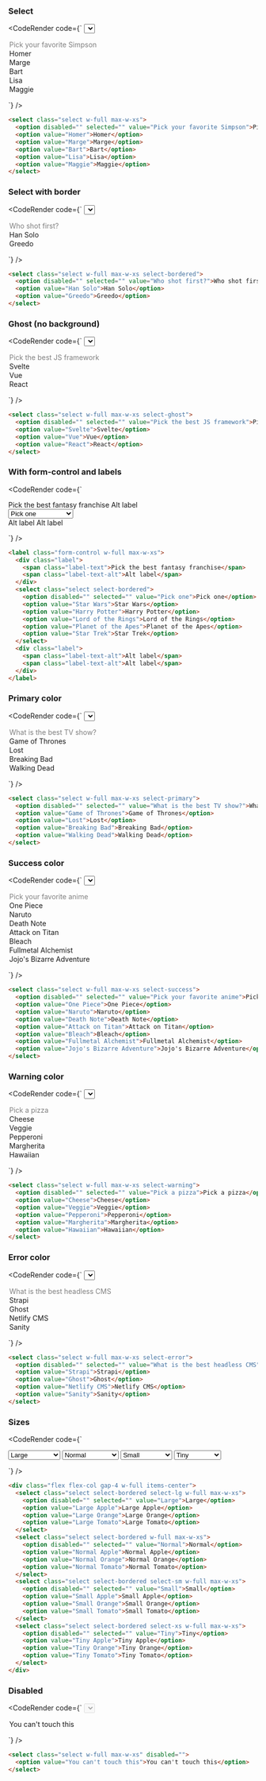 
### Select

<CodeRender code={`
<select class="select w-full max-w-xs">
  <option disabled="" selected="" value="Pick your favorite Simpson">
    Pick your favorite Simpson
  </option>
  <option value="Homer">Homer</option>
  <option value="Marge">Marge</option>
  <option value="Bart">Bart</option>
  <option value="Lisa">Lisa</option>
  <option value="Maggie">Maggie</option>
</select>

`} />

```html
<select class="select w-full max-w-xs">
  <option disabled="" selected="" value="Pick your favorite Simpson">Pick your favorite Simpson</option>
  <option value="Homer">Homer</option>
  <option value="Marge">Marge</option>
  <option value="Bart">Bart</option>
  <option value="Lisa">Lisa</option>
  <option value="Maggie">Maggie</option>
</select>
```

### Select with border

<CodeRender code={`
<select class="select w-full max-w-xs select-bordered">
  <option disabled="" selected="" value="Who shot first?">Who shot first?</option>
  <option value="Han Solo">Han Solo</option>
  <option value="Greedo">Greedo</option>
</select>

`} />

```html
<select class="select w-full max-w-xs select-bordered">
  <option disabled="" selected="" value="Who shot first?">Who shot first?</option>
  <option value="Han Solo">Han Solo</option>
  <option value="Greedo">Greedo</option>
</select>
```

### Ghost (no background)

<CodeRender code={`
<select class="select w-full max-w-xs select-ghost">
  <option disabled="" selected="" value="Pick the best JS framework">
    Pick the best JS framework
  </option>
  <option value="Svelte">Svelte</option>
  <option value="Vue">Vue</option>
  <option value="React">React</option>
</select>

`} />

```html
<select class="select w-full max-w-xs select-ghost">
  <option disabled="" selected="" value="Pick the best JS framework">Pick the best JS framework</option>
  <option value="Svelte">Svelte</option>
  <option value="Vue">Vue</option>
  <option value="React">React</option>
</select>
```

### With form-control and labels

<CodeRender code={`
<label class="form-control w-full max-w-xs">
  <div class="label">
    <span class="label-text">Pick the best fantasy franchise</span>
    <span class="label-text-alt">Alt label</span>
  </div>
  <select class="select select-bordered">
    <option disabled="" selected="" value="Pick one">Pick one</option>
    <option value="Star Wars">Star Wars</option>
    <option value="Harry Potter">Harry Potter</option>
    <option value="Lord of the Rings">Lord of the Rings</option>
    <option value="Planet of the Apes">Planet of the Apes</option>
    <option value="Star Trek">Star Trek</option>
  </select>
  <div class="label">
    <span class="label-text-alt">Alt label</span>
    <span class="label-text-alt">Alt label</span>
  </div>
</label>

`} />

```html
<label class="form-control w-full max-w-xs">
  <div class="label">
    <span class="label-text">Pick the best fantasy franchise</span>
    <span class="label-text-alt">Alt label</span>
  </div>
  <select class="select select-bordered">
    <option disabled="" selected="" value="Pick one">Pick one</option>
    <option value="Star Wars">Star Wars</option>
    <option value="Harry Potter">Harry Potter</option>
    <option value="Lord of the Rings">Lord of the Rings</option>
    <option value="Planet of the Apes">Planet of the Apes</option>
    <option value="Star Trek">Star Trek</option>
  </select>
  <div class="label">
    <span class="label-text-alt">Alt label</span>
    <span class="label-text-alt">Alt label</span>
  </div>
</label>
```

### Primary color

<CodeRender code={`
<select class="select w-full max-w-xs select-primary">
  <option disabled="" selected="" value="What is the best TV show?">
    What is the best TV show?
  </option>
  <option value="Game of Thrones">Game of Thrones</option>
  <option value="Lost">Lost</option>
  <option value="Breaking Bad">Breaking Bad</option>
  <option value="Walking Dead">Walking Dead</option>
</select>

`} />

```html
<select class="select w-full max-w-xs select-primary">
  <option disabled="" selected="" value="What is the best TV show?">What is the best TV show?</option>
  <option value="Game of Thrones">Game of Thrones</option>
  <option value="Lost">Lost</option>
  <option value="Breaking Bad">Breaking Bad</option>
  <option value="Walking Dead">Walking Dead</option>
</select>
```

### Success color

<CodeRender code={`
<select class="select w-full max-w-xs select-success">
  <option disabled="" selected="" value="Pick your favorite anime">Pick your favorite anime</option>
  <option value="One Piece">One Piece</option>
  <option value="Naruto">Naruto</option>
  <option value="Death Note">Death Note</option>
  <option value="Attack on Titan">Attack on Titan</option>
  <option value="Bleach">Bleach</option>
  <option value="Fullmetal Alchemist">Fullmetal Alchemist</option>
  <option value="Jojo's Bizarre Adventure">Jojo's Bizarre Adventure</option>
</select>

`} />

```html
<select class="select w-full max-w-xs select-success">
  <option disabled="" selected="" value="Pick your favorite anime">Pick your favorite anime</option>
  <option value="One Piece">One Piece</option>
  <option value="Naruto">Naruto</option>
  <option value="Death Note">Death Note</option>
  <option value="Attack on Titan">Attack on Titan</option>
  <option value="Bleach">Bleach</option>
  <option value="Fullmetal Alchemist">Fullmetal Alchemist</option>
  <option value="Jojo's Bizarre Adventure">Jojo's Bizarre Adventure</option>
</select>
```

### Warning color

<CodeRender code={`
<select class="select w-full max-w-xs select-warning">
  <option disabled="" selected="" value="Pick a pizza">Pick a pizza</option>
  <option value="Cheese">Cheese</option>
  <option value="Veggie">Veggie</option>
  <option value="Pepperoni">Pepperoni</option>
  <option value="Margherita">Margherita</option>
  <option value="Hawaiian">Hawaiian</option>
</select>

`} />

```html
<select class="select w-full max-w-xs select-warning">
  <option disabled="" selected="" value="Pick a pizza">Pick a pizza</option>
  <option value="Cheese">Cheese</option>
  <option value="Veggie">Veggie</option>
  <option value="Pepperoni">Pepperoni</option>
  <option value="Margherita">Margherita</option>
  <option value="Hawaiian">Hawaiian</option>
</select>
```

### Error color

<CodeRender code={`
<select class="select w-full max-w-xs select-error">
  <option disabled="" selected="" value="What is the best headless CMS">
    What is the best headless CMS
  </option>
  <option value="Strapi">Strapi</option>
  <option value="Ghost">Ghost</option>
  <option value="Netlify CMS">Netlify CMS</option>
  <option value="Sanity">Sanity</option>
</select>

`} />

```html
<select class="select w-full max-w-xs select-error">
  <option disabled="" selected="" value="What is the best headless CMS">What is the best headless CMS</option>
  <option value="Strapi">Strapi</option>
  <option value="Ghost">Ghost</option>
  <option value="Netlify CMS">Netlify CMS</option>
  <option value="Sanity">Sanity</option>
</select>
```

### Sizes

<CodeRender code={`
<div class="flex flex-col gap-4 w-full items-center">
  <select class="select select-bordered select-lg w-full max-w-xs">
    <option disabled="" selected="" value="Large">Large</option>
    <option value="Large Apple">Large Apple</option>
    <option value="Large Orange">Large Orange</option>
    <option value="Large Tomato">Large Tomato</option>
  </select>
  <select class="select select-bordered w-full max-w-xs">
    <option disabled="" selected="" value="Normal">Normal</option>
    <option value="Normal Apple">Normal Apple</option>
    <option value="Normal Orange">Normal Orange</option>
    <option value="Normal Tomato">Normal Tomato</option>
  </select>
  <select class="select select-bordered select-sm w-full max-w-xs">
    <option disabled="" selected="" value="Small">Small</option>
    <option value="Small Apple">Small Apple</option>
    <option value="Small Orange">Small Orange</option>
    <option value="Small Tomato">Small Tomato</option>
  </select>
  <select class="select select-bordered select-xs w-full max-w-xs">
    <option disabled="" selected="" value="Tiny">Tiny</option>
    <option value="Tiny Apple">Tiny Apple</option>
    <option value="Tiny Orange">Tiny Orange</option>
    <option value="Tiny Tomato">Tiny Tomato</option>
  </select>
</div>

`} />

```html
<div class="flex flex-col gap-4 w-full items-center">
  <select class="select select-bordered select-lg w-full max-w-xs">
    <option disabled="" selected="" value="Large">Large</option>
    <option value="Large Apple">Large Apple</option>
    <option value="Large Orange">Large Orange</option>
    <option value="Large Tomato">Large Tomato</option>
  </select>
  <select class="select select-bordered w-full max-w-xs">
    <option disabled="" selected="" value="Normal">Normal</option>
    <option value="Normal Apple">Normal Apple</option>
    <option value="Normal Orange">Normal Orange</option>
    <option value="Normal Tomato">Normal Tomato</option>
  </select>
  <select class="select select-bordered select-sm w-full max-w-xs">
    <option disabled="" selected="" value="Small">Small</option>
    <option value="Small Apple">Small Apple</option>
    <option value="Small Orange">Small Orange</option>
    <option value="Small Tomato">Small Tomato</option>
  </select>
  <select class="select select-bordered select-xs w-full max-w-xs">
    <option disabled="" selected="" value="Tiny">Tiny</option>
    <option value="Tiny Apple">Tiny Apple</option>
    <option value="Tiny Orange">Tiny Orange</option>
    <option value="Tiny Tomato">Tiny Tomato</option>
  </select>
</div>
```

### Disabled

<CodeRender code={`
<select class="select w-full max-w-xs" disabled="">
  <option value="You can't touch this">You can't touch this</option>
</select>

`} />

```html
<select class="select w-full max-w-xs" disabled="">
  <option value="You can't touch this">You can't touch this</option>
</select>
```
